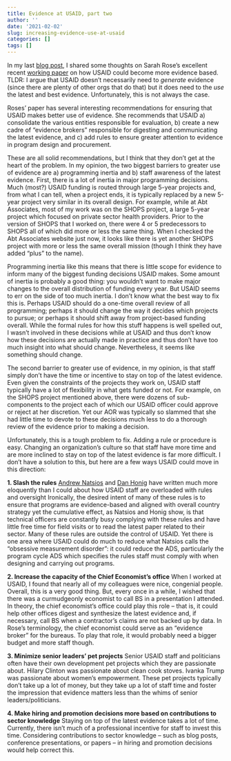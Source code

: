 ---
title: Evidence at USAID, part two
author: ''
date: '2021-02-02'
slug: increasing-evidence-use-at-usaid
categories: []
tags: []
---

In my last [blog post](https://www.dougjohnson.in/post/evidence-based-programming-at-usaid/), I shared some thoughts on Sarah Rose's excellent recent [working paper](https://www.cgdev.org/publication/establishing-usaid-leader-evidence-based-foreign-aid) on how USAID could become more evidence based. TLDR: I argue that USAID doesn't necessarily need to *generate* evidence (since there are plenty of other orgs that do that) but it does need to the *use* the latest and best evidence. Unfortunately, this is not always the case.

Roses' paper has several interesting recommendations for ensuring that USAID makes better use of evidence. She recommends that USAID a) consolidate the various entities responsible for evaluation, b) create a new cadre of "evidence brokers" responsible for digesting and communicating the latest evidence, and c) add rules to ensure greater attention to evidence in program design and procurement.

These are all solid recommendations, but I think that they don't get at the heart of the problem. In my opinion, the two biggest barriers to greater use of evidence are a) programming inertia and b) staff awareness of the latest evidence. First, there is a lot of inertia in major programming decisions. Much (most?) USAID funding is routed through large 5-year projects and, from what I can tell, when a project ends, it is typically replaced by a new 5-year project very similar in its overall design. For example, while at Abt Associates, most of my work was on the SHOPS project, a large 5-year project which focused on private sector health providers. Prior to the version of SHOPS that I worked on, there were 4 or 5 predecessors to SHOPS all of which did more or less the same thing. When I checked the Abt Associates website just now, it looks like there is yet another SHOPS project with more or less the same overall mission (though I think they have added "plus" to the name). 

Programming inertia like this means that there is little scope for evidence to inform many of the biggest funding decisions USAID makes. Some amount of inertia is probably a good thing: you wouldn't want to make major changes to the overall distribution of funding every year. But USAID seems to err on the side of too much inertia. I don't know what the best way to fix this is. Perhaps USAID should do a one-time overall review of all programming; perhaps it should change the way it decides which projects to pursue; or perhaps it should shift away from project-based funding overall. While the formal rules for how this stuff happens is well spelled out, I wasn't involved in these decisions while at USAID and thus don't know how these decisions are actually made in practice and thus don't have too much insight into what should change. Nevertheless, it seems like something should change.

The second barrier to greater use of evidence, in my opinion, is that staff simply don't have the time or incentive to stay on top of the latest evidence. Even given the constraints of the projects they work on, USAID staff typically have a lot of flexibility in what gets funded or not. For example, on the SHOPS project mentioned above, there were dozens of sub-components to the project each of which our USAID officer could approve or reject at her discretion. Yet our AOR was typically so slammed that she had little time to devote to these decisions much less to do a thorough review of the evidence prior to making a decision. 

Unfortunately, this is a tough problem to fix. Adding a rule or procedure is easy. Changing an organization's culture so that staff have more time and are more inclined to stay on top of the latest evidence is far more difficult. I don't have a solution to this, but here are a few ways USAID could move in this direction:

**1. Slash the rules** [Andrew Natsios](https://www.cgdev.org/sites/default/files/1424271_file_Natsios_Counterbureaucracy.pdf) and [Dan Honig](https://dash.harvard.edu/bitstream/handle/1/17467366/HONIG-DISSERTATION-2015.pdf?sequence=4&isAllowed=y) have written much more eloquently than I could about how USAID staff are overloaded with rules and oversight Ironically, the desired intent of many of these rules is to ensure that programs are evidence-based and aligned with overall country strategy yet the cumulative effect, as Natsios and Honig show, is that technical officers are constantly busy complying with these rules and have little free time for field visits or to read the latest paper related to their sector. Many of these rules are outside the control of USAID. Yet there is one area where USAID could do much to reduce what Natsios calls the "obsessive measurement disorder": it could reduce the ADS, particularly the program cycle ADS which specifies the rules staff must comply with when designing and carrying out programs.

**2. Increase the capacity of the Chief Economist's office** When I worked at USAID, I found that nearly all of my colleagues were nice, congenial people. Overall, this is a very good thing. But, every once in a while, I wished that there was a curmudgeonly economist to call BS in a presentation I attended. In theory, the chief economist's office could play this role -- that is, it could help other offices digest and synthesize the latest evidence and, if necessary, call BS when a contractor's claims are not backed up by data. In Rose's terminology, the chief economist could serve as an "evidence broker" for the bureaus. To play that role, it would probably need a bigger budget and more staff though.

**3. Minimize senior leaders' pet projects** Senior USAID staff and politicians often have their own development pet projects which they are passionate about. Hilary Clinton was passionate about clean cook stoves. Ivanka Trump was passionate about women's empowerment. These pet projects typically don't take up a lot of money, but they take up a lot of staff time and foster the impression that evidence matters less than the whims of senior leaders/politicians.

**4. Make hiring and promotion decisions more based on contributions to sector knowledge** Staying on top of the latest evidence takes a lot of time. Currently, there isn't much of a professional incentive for staff to invest this time. Considering contributions to sector knowledge -- such as blog posts, conference presentations, or papers -- in hiring and promotion decisions would help correct this.

